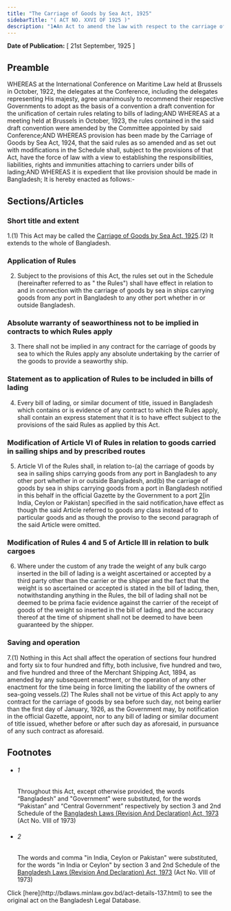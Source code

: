 ```yaml
---
title: "The Carriage of Goods by Sea Act, 1925"
sidebarTitle: "( ACT NO. XXVI OF 1925 )"
description: "1♣An Act to amend the law with respect to the carriage of goods by sea."
---
```


**Date of Publication:** [ 21st September, 1925 ]

## Preamble

WHEREAS at the International Conference on Maritime Law held at Brussels in October, 1922, the delegates at the Conference, including the delegates representing His majesty, agree unanimously to recommend their respective Governments to adopt as the basis of a convention a draft convention for the unification of certain rules relating to bills of lading;AND WHEREAS at a meeting held at Brussels in October, 1923, the rules contained in the said draft convention were amended by the Committee appointed by said Conference;AND WHEREAS provision has been made by the Carriage of Goods by Sea Act, 1924, that the said rules as so amended and as set out with modifications in the Schedule shall, subject to the provisions of that Act, have the force of law with a view to establishing the responsibilities, liabilities, rights and immunities attaching to carriers under bills of lading;AND WHEREAS it is expedient that like provision should be made in Bangladesh; It is hereby enacted as follows:-

## Sections/Articles

### Short title and extent

1.(1) This Act may be called the [Carriage of Goods by Sea Act, 1925](/laws/act-137 "Carriage of Goods by Sea Act, 1925").(2) It extends to the whole of Bangladesh.

### Application of Rules

2. Subject to the provisions of this Act, the rules set out in the Schedule (hereinafter referred to as " the Rules") shall have effect in relation to and in connection with the carriage of goods by sea in ships carrying goods from any port in Bangladesh to any other port whether in or outside Bangladesh.

### Absolute warranty of seaworthiness not to be implied in contracts to which Rules apply

3. There shall not be implied in any contract for the carriage of goods by sea to which the Rules apply any absolute undertaking by the carrier of the goods to provide a seaworthy ship.

### Statement as to application of Rules to be included in bills of lading

4. Every bill of lading, or similar document of title, issued in Bangladesh which contains or is evidence of any contract to which the Rules apply, shall contain an express statement that it is to have effect subject to the provisions of the said Rules as applied by this Act.

### Modification of Article VI of Rules in relation to goods carried in sailing ships and by prescribed routes

5. Article VI of the Rules shall, in relation to-(a) the carriage of goods by sea in sailing ships carrying goods from any port in Bangladesh to any other port whether in or outside Bangladesh, and(b) the carriage of goods by sea in ships carrying goods from a port in Bangladesh notified in this behalf in the official Gazette by the Government to a port [2](1)[in India, Ceylon or Pakistan] specified in the said notification,have effect as though the said Article referred to goods any class instead of to particular goods and as though the proviso to the second paragraph of the said Article were omitted.

### Modification of Rules 4 and 5 of Article III in relation to bulk cargoes

6. Where under the custom of any trade the weight of any bulk cargo inserted in the bill of lading is a weight ascertained or accepted by a third party other than the carrier or the shipper and the fact that the weight is so ascertained or accepted is stated in the bill of lading, then, notwithstanding anything in the Rules, the bill of lading shall not be deemed to be prima facie evidence against the carrier of the receipt of goods of the weight so inserted in the bill of lading, and the accuracy thereof at the time of shipment shall not be deemed to have been guaranteed by the shipper.

### Saving and operation

7.(1) Nothing in this Act shall affect the operation of sections four hundred and forty six to four hundred and fifty, both inclusive, five hundred and two, and five hundred and three of the Merchant Shipping Act, 1894, as amended by any subsequent enactment, or the operation of any other enactment for the time being in force limiting the liability of the owners of sea-going vessels.(2) The Rules shall not be virtue of this Act apply to any contract for the carriage of goods by sea before such day, not being earlier than the first day of January, 1926, as the Government may, by notification in the official Gazette, appoint, nor to any bill of lading or similar document of title issued, whether before or after such day as aforesaid, in pursuance of any such contract as aforesaid.

## Footnotes

- ###### 1

  Throughout this Act, except otherwise provided, the words “Bangladesh” and "Government" were substituted, for the words “Pakistan” and “Central Government” respectively by section 3 and 2nd Schedule of the [Bangladesh Laws (Revision And Declaration) Act, 1973](/laws/act-430 "Bangladesh Laws (Revision And Declaration) Act, 1973") (Act No. VIII of 1973)

- ###### 2

  The words and comma "in India, Ceylon or Pakistan" were substituted, for the words "in India or Ceylon" by section 3 and 2nd Schedule of the [Bangladesh Laws (Revision And Declaration) Act, 1973](/laws/act-430 "Bangladesh Laws (Revision And Declaration) Act, 1973") (Act No. VIII of 1973)

<Note>
  Click [here](http://bdlaws.minlaw.gov.bd/act-details-137.html) to see the original act on the Bangladesh Legal Database.
</Note>
